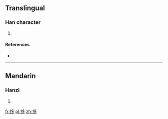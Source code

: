 ==Translingual==

===Han character===
{{Han char|rn=64|rad=手|as=06|sn=9|four=5702<sub>7</sub>|canj=手弓戈弓 (QNIN), X手弓戈弓 (XQNIN)}}

# {{defn|Han|sort=手06}}

====References====
* {{Han ref|kx=0428.180|dkj=12008|dj=0777.120|hdz=31874.050|uh=62F8|ud=25336|bh=CEDE|bd=52958}}

----

==Mandarin==

===Hanzi===
{{cmn-hanzi|pin=[[chǐ]] ([[chi3]])|wg=[[ch'ih3|ch'ih<sup>3</sup>]]}}

# {{defn|Mandarin|sort=手06}}

[[fr:拸]]
[[pl:拸]]
[[zh:拸]]